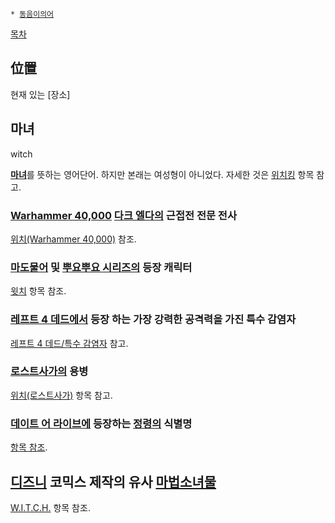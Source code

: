  * [[동음이의어]]

[[목차]]

== 位置 ==
현재 있는 [장소]

== 마녀 ==
witch

'''[[마녀]]'''를 뜻하는 영어단어.
하지만 본래는 여성형이 아니었다. 자세한 것은 [[위치킹]] 항목 참고.

=== [[Warhammer 40,000]] [[다크 엘다]]의 근접전 전문 전사 ===
[[위치(Warhammer 40,000)]] 참조.

=== [[마도물어]] 및 [[뿌요뿌요 시리즈]]의 등장 캐릭터 ===
[[윗치]] 항목 참조.

=== [[레프트 4 데드]]에서 등장 하는 가장 강력한 공격력을 가진 특수 감염자 ===
[[레프트 4 데드/특수 감염자]] 참고.

=== [[로스트사가]]의 용병 ===
[[위치(로스트사가)]] 항목 참고.

=== [[데이트 어 라이브]]에 등장하는 [[정령(데이트 어 라이브)|정령]]의 식별명 ===
[[나츠미(데이트 어 라이브)|항목 참조]].

== [[디즈니]] 코믹스 제작의 유사 [[마법소녀물]] ==
[[W.I.T.C.H.]] 항목 참조.
